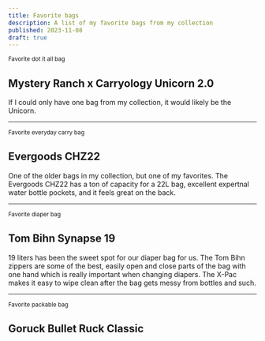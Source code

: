 ```yaml
---
title: Favorite bags
description: A list of my favorite bags from my collection
published: 2023-11-08
draft: true
---
```


<small>Favorite dot it all bag</small>

## Mystery Ranch x Carryology Unicorn 2.0

If I could only have one bag from my collection, it would likely be the Unicorn.

---

<small>Favorite everyday carry bag</small>

## Evergoods CHZ22

One of the older bags in my collection, but one of my favorites. The Evergoods CHZ22 has a ton of capacity for a 22L bag, excellent expertnal water bottle pockets, and it feels great on the back.

---

<small>Favorite diaper bag</small>

## Tom Bihn Synapse 19

19 liters has been the sweet spot for our diaper bag for us. The Tom Bihn zippers are some of the best, easily open and close parts of the bag with one hand which is really important when changing diapers. The X-Pac makes it easy to wipe clean after the bag gets messy from bottles and such.

---

<small>Favorite packable bag</small>

## Goruck Bullet Ruck Classic